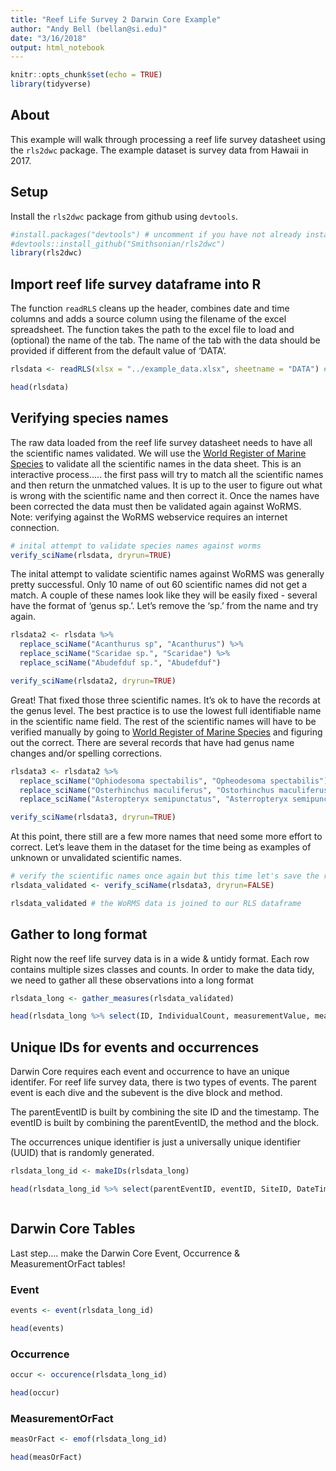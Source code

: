 ```yaml
---
title: "Reef Life Survey 2 Darwin Core Example"
author: "Andy Bell (bellan@si.edu)"
date: "3/16/2018"
output: html_notebook
---
```


```r
knitr::opts_chunk$set(echo = TRUE)
library(tidyverse)
```

## About

This example  will walk through processing a reef life survey datasheet using the `rls2dwc` package. The example dataset is survey data from Hawaii in 2017. 


## Setup

Install the `rls2dwc` package from github using `devtools`.

```r
#install.packages("devtools") # uncomment if you have not already installed the devtools package
#devtools::install_github("Smithsonian/rls2dwc")
library(rls2dwc)
```

## Import reef life survey dataframe into R

The function `readRLS` cleans up the header, combines date and time columns and adds a source column using the filename of the excel spreadsheet. The function takes the path to the excel file to load and (optional) the name of the tab. The name of the tab with the data should be provided if different from the default value of 'DATA'.


```r
rlsdata <- readRLS(xlsx = "../example_data.xlsx", sheetname = "DATA") # loads the excel spreadsheet by providing path & sheetname with data

head(rlsdata) 
```

## Verifying species names

The raw data loaded from the reef life survey datasheet needs to have all the scientific names validated. We will use the [World Register of Marine Species](http://www.marinespecies.org/) to validate all the scientific names in the data sheet. This is an interactive process..... the first pass will try to match all the scientific names and then return the unmatched values. It is up to the user to figure out what is wrong with the scientific name and then correct it. Once the names have been corrected the data must then be validated again against WoRMS. Note: verifying against the WoRMS webservice requires an internet connection. 

```r
# inital attempt to validate species names against worms
verify_sciName(rlsdata, dryrun=TRUE)

```

The inital attempt to validate scientific names against WoRMS was generally pretty successful. Only 10 name of out 60 scientific names did not get a match. A couple of these names look like they will be easily fixed - several have the format of 'genus sp.'. Let's remove the 'sp.' from the name and try again. 



```r
rlsdata2 <- rlsdata %>% 
  replace_sciName("Acanthurus sp", "Acanthurus") %>% 
  replace_sciName("Scaridae sp.", "Scaridae") %>% 
  replace_sciName("Abudefduf sp.", "Abudefduf")

verify_sciName(rlsdata2, dryrun=TRUE)

```

Great! That fixed those three scientific names. It's ok to have the records at the genus level. The best practice is to use the lowest full identifiable name in the scientific name field. The rest of the scientific names will have to be verified manually by going to [World Register of Marine Species](http://www.marinespecies.org/) and figuring out the correct. There are several records that have had genus name changes and/or spelling corrections.


```r
rlsdata3 <- rlsdata2 %>%  
  replace_sciName("Ophiodesoma spectabilis", "Opheodesoma spectabilis") %>% 
  replace_sciName("Osterhinchus maculiferus", "Ostorhinchus maculiferus") %>% 
  replace_sciName("Asteropteryx semipunctatus", "Asterropteryx semipunctata")

verify_sciName(rlsdata3, dryrun=TRUE)
```


At this point, there still are a few more names that need some more effort to correct. Let's leave them in the dataset for the time being as examples of unknown or unvalidated scientific names.

```r
# verify the scientific names once again but this time let's save the result to an object
rlsdata_validated <- verify_sciName(rlsdata3, dryrun=FALSE) 

rlsdata_validated # the WoRMS data is joined to our RLS dataframe

```


## Gather to long format 

Right now the reef life survey data is in a wide & untidy format. Each row contains multiple sizes classes and counts. In order to make the data tidy, we need to gather all these observations into a long format 

```r
rlsdata_long <- gather_measures(rlsdata_validated)

head(rlsdata_long %>% select(ID, IndividualCount, measurementValue, measurementType, measurementUnit), 100)
```


## Unique IDs for events and occurrences

Darwin Core requires each event and occurrence to have an unique identifer. For reef life survey data, there is two types of events. The parent event is each dive and the subevent is the dive block and method. 

The parentEventID is built by combining the site ID and the timestamp. 
The eventID is built by combining the parentEventID, the method and the block.

The occurrences unique identifier is just a universally unique identifier (UUID) that is randomly generated. 

```r
rlsdata_long_id <- makeIDs(rlsdata_long)

head(rlsdata_long_id %>% select(parentEventID, eventID, SiteID, DateTime, Method, Block, occurrenceID))



``` 


## Darwin Core Tables

Last step.... make the Darwin Core Event, Occurrence & MeasurementOrFact tables!

### Event

```r

events <- event(rlsdata_long_id)

head(events)
```

### Occurrence

```r

occur <- occurence(rlsdata_long_id)

head(occur)
```


### MeasurementOrFact

```r

measOrFact <- emof(rlsdata_long_id)

head(measOrFact)
```
